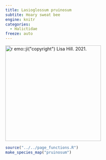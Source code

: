 ```yaml
---
title: Lasioglossum pruinosum
subtite: Hoary sweat bee
engine: knitr
categories:
  - Halictidae
freeze: auto
---
```

[![`r emo::ji("copyright")` Lisa Hill. 2021.](https://inaturalist-open-data.s3.amazonaws.com/photos/176449140/large.jpg){height=300}](https://www.zoology.ubc.ca/entomology/main/Hymenoptera/Halictidae/Lasioglossum%20pruinosum.php)

```r
source("../../page_functions.R")
make_species_map("pruinosum")
```
